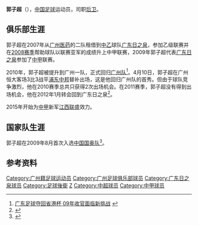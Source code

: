 {{noteta|G1=足球}}{{Football player infobox
| playername = 郭子超
| fullname = 郭子超
| englishfullname = Guo Zichao
| image = [[File:Guo_Zichao.JPG|215 px]]
| countryofbirth = {{CHN}}
| cityofbirth = [[广东|广东]][[广州|广州]]
| dateofbirth = {{birth date and age|1989|1|25}}
| height = {{height|m=1.78}}
| position = [[后卫_(足球)|后卫]]
| currentclub = 
| clubnumber = 
| youthyears = 2005-2009年
| youthclubs = [[广州医药|广州医药]]
| years = 2007-2009年<br>2010-2011年<br>2012-2014年<br>2015-
| clubs = →[[广东日之泉|广东日之泉]](租借)<br>[[广州恒大足球俱乐部|广州恒大]]<br>[[广东日之泉|广东日之泉]]<br>[[江西联盛|江西联盛]]
| caps(goals) = 40 (0)<br> {{0}}2 (0) <br> 62 (2)
| nationalyears = 2009
| nationalteam = {{flagicon|CHN}}[[中国国奥队|中国国奥队]]
| nationalcaps(goals) =
| pcupdate = 2012年11月12日 |
| ntupdate = 2010年3月12日  |
|}}
'''郭子超'''（{{bd|1989年|1月25日|catIdx=Guo, Zichao}}），[[中国|中国]][[足球|足球]]运动员，司职[[后卫_(足球)|后卫]]。

== 俱乐部生涯 ==
郭子超在2007年从[[广州医药|广州医药]]的二队租借到[[中乙|中乙]]球队[[广东日之泉|广东日之泉]]，参加乙级联赛并在[[2008年中国足球乙级联赛|2008赛季]]帮助球队以联赛亚军的成绩升上中甲联赛，2009年郭子超代表[[广东日之泉|广东日之泉]]参加了[[2009年中国足球甲级联赛|中甲]]联赛。

2010年，郭子超被提升到广州一队，正式回归[[广州恒大足球俱乐部|广州队]]<ref>[http://news.dayoo.com/sports/201001/18/58196_100799284.htm 广东足球夺回省港杯 09年收官面临新挑战] {{webarchive|url=https://web.archive.org/web/20160303235023/http://news.dayoo.com/sports/201001/18/58196_100799284.htm |date=2016-03-03 }}</ref>。4月10日，郭子超在广州恒大客场3比3战平[[浦东中邦|浦东中邦]]替补出场，这是他回归广州队的首秀。但由于球队竞争激烈，他在2010赛季总共只获得2次出场机会。在2011赛季，郭子超没有得到出场机会，他在2012年1月转会回到广东日之泉<ref>{{Cite web |url=http://sports.163.com/12/0106/00/7N216BL200051C89.html |title=恒大两小将转会 陈建龙投南昌郭子超加盟日之泉 |accessdate=2012-01-05 |archive-date=2014-01-09 |archive-url=https://web.archive.org/web/20140109180723/http://sports.163.com/12/0106/00/7N216BL200051C89.html |dead-url=no }}</ref>。

2015年开始为[[2015年中国足球甲级联赛|中甲]]新军[[江西联盛|江西联盛]]效力。

== 国家队生涯 ==
郭子超在2009年8月首次入选[[中国国奥队|中国国奥队]]<ref>{{Cite web |url=http://sports.sina.com.cn/n/2009-08-06/04054519764.shtml |title=广东五虎冷静看入选国奥 郭子超：不拼身体坚持特点 |accessdate=2010-03-14 |archive-date=2016-03-04 |archive-url=https://web.archive.org/web/20160304195427/http://sports.sina.com.cn/n/2009-08-06/04054519764.shtml |dead-url=no }}</ref>。

==参考资料==
{{reflist}}

{{2010年广州恒大名单}}
{{2011年中超分类名单广州}}
{{2012年中甲分类名单日之泉}}
{{2013年中甲分类名单日之泉}}
{{2014年中甲分类名单日之泉}}
{{2015年中甲分类名单江西}}
{{2016年中乙分类名单江西}}
{{2017年中乙分类名单江西}}
{{2018年中乙分类名单深圳鹏城}}

{{DEFAULTSORT:Guo Zichao}}
[[Category:广州籍足球运动员|Category:广州籍足球运动员]]
[[Category:广州足球俱乐部球员|Category:广州足球俱乐部球员]]
[[Category:广东日之泉球员|Category:广东日之泉球员]]
[[Category:足球後衛|Category:足球後衛]]
[[Category:郭姓|Z]]
[[Category:中超球员|Category:中超球员]]
[[Category:中甲球员|Category:中甲球员]]